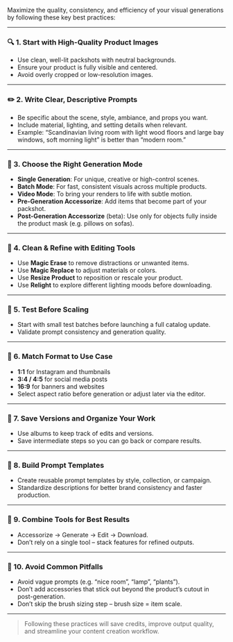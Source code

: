 Maximize the quality, consistency, and efficiency of your visual generations by following these key best practices:

---

### 🔍 1. Start with High-Quality Product Images

- Use clean, well-lit packshots with neutral backgrounds.
- Ensure your product is fully visible and centered.
- Avoid overly cropped or low-resolution images.

---

### ✏️ 2. Write Clear, Descriptive Prompts

- Be specific about the scene, style, ambiance, and props you want.
- Include material, lighting, and setting details when relevant.
- Example: “Scandinavian living room with light wood floors and large bay windows, soft morning light” is better than “modern room.”

---

### 🎯 3. Choose the Right Generation Mode

- **Single Generation**: For unique, creative or high-control scenes.
- **Batch Mode**: For fast, consistent visuals across multiple products.
- **Video Mode**: To bring your renders to life with subtle motion.
- **Pre-Generation Accessorize**: Add items that become part of your packshot.
- **Post-Generation Accessorize** (beta): Use only for objects fully inside the product mask (e.g. pillows on sofas).

---

### 🧹 4. Clean & Refine with Editing Tools

- Use **Magic Erase** to remove distractions or unwanted items.
- Use **Magic Replace** to adjust materials or colors.
- Use **Resize Product** to reposition or rescale your product.
- Use **Relight** to explore different lighting moods before downloading.

---

### 🧪 5. Test Before Scaling

- Start with small test batches before launching a full catalog update.
- Validate prompt consistency and generation quality.

---

### 📐 6. Match Format to Use Case

- **1:1** for Instagram and thumbnails  
- **3:4 / 4:5** for social media posts  
- **16:9** for banners and websites  
- Select aspect ratio before generation or adjust later via the editor.

---

### 📁 7. Save Versions and Organize Your Work

- Use albums to keep track of edits and versions.
- Save intermediate steps so you can go back or compare results.

---

### 🧠 8. Build Prompt Templates

- Create reusable prompt templates by style, collection, or campaign.
- Standardize descriptions for better brand consistency and faster production.

---

### 🔄 9. Combine Tools for Best Results

- Accessorize → Generate → Edit → Download.
- Don’t rely on a single tool – stack features for refined outputs.

---

### 🚫 10. Avoid Common Pitfalls

- Avoid vague prompts (e.g. “nice room”, “lamp”, “plants”).
- Don’t add accessories that stick out beyond the product’s cutout in post-generation.
- Don’t skip the brush sizing step – brush size = item scale.

---

> Following these practices will save credits, improve output quality, and streamline your content creation workflow.
